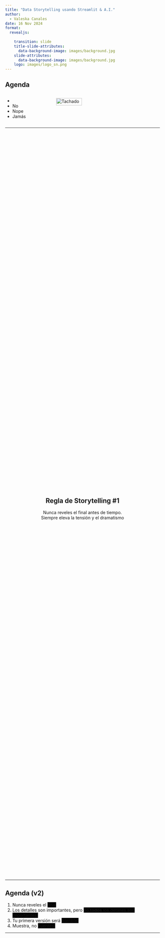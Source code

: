 ```yaml
---
title: "Data Storytelling usando Streamlit & A.I."
author: 
  - Valeska Canales
date: 16 Nov 2024
format: 
  revealjs:
  
    transition: slide
    title-slide-attributes: 
      data-background-image: images/background.jpg
    slide-attributes:
      data-background-image: images/background.jpg
    logo: images/logo_sn.png
---
```



## Agenda {background-image="images/background.jpg" background-opacity="0.25"}
::: columns
::: {.column width="30%" .incremental}
* &#32;
* No
* Nope
* Jamás
:::
::: {.column width="70%" .fragment}
 <img src="images/neg.png" alt="Tachado" style="width: 50%; height: auto;">
:::
:::

---

##  {background-image="images/background.jpg" background-opacity="0.25"}

<div style="display: flex; justify-content: center; align-items: center; height: 60vh; flex-direction: column; text-align: center;">
::: {.callout-note}
## Regla de Storytelling #1 
Nunca reveles el final antes de tiempo.  
[Siempre eleva la tensión y el dramatismo]{.fragment}
:::
</div>



---

## Agenda (v2)  {background-image="images/background.jpg" background-opacity="0.25"}
::: .incremental
1. Nunca reveles el [final]{style="background-color:black;"}
2. Los detalles son importantes, pero [no **todos** los detalles son importantes.]{style="background-color:black;"}
3. Tu primera versión será [horrible.]{style="background-color:black;"}
4. Muestra, no [cuentes.]{style="background-color:black;"}
:::


---

##  {background-image="images/background_slides3.png" background-opacity="0.3"}

<div style="display: flex; justify-content: center; align-items: center; height: 60vh; flex-direction: column; text-align: center;">
  [Data Storytelling]{style="font-size: 1em"}
  
  [¿Por qué Data Storytelling?]{style="font-size: 1.5em"}
</div>

---

## ¿Qué es el Storytelling? {background-image="images/background.jpg" background-opacity="0.25"}

::: columns

::: {.column width="50%"}
![](images/cave.jpg){fig-align="center" width="90%"}  
:::

::: {.column width="50%" .fragment}
![](images/fire.jpg){fig-align="center" width="100%"}  
:::
:::

. . .

::: {style="text-align: center; "}
🔥 Las **historias** son la primera tecnología humana
:::



---

## Esos cerebros tan hackables... {background-image="images/background.jpg" background-opacity="0.25"}

::: columns

::: {.column width="50%"}
![](images/storytelling/sketplanation.png){fig-align="center" width="90%"}  
*Regla del máximo y final (Peak-End Rule)*
:::

::: {.column width="50%" .fragment}
![](images/storytelling/got.jpg){fig-align="center" width="100%"}  
*Rating de Game of Thrones, por Kelvin Neo* 
:::

:::

---

## Narrativa {background-image="images/background.jpg" background-opacity="0.25"}

::: columns
::: {.column width="60%"}
<br><br>
Usar **trucos** de Storytelling (narrativa) para crear presentaciones que serán **recordadas** y que causarán **impacto**
:::
::: {.column width="40%" .fragment}
![](images/emotions.png){fig-align="center"}
:::
:::

. . .

::: {style="text-align: center;"}
🎭 Las **emociones** generan acciones
:::

---

## El mejor ejemplo {background-image="images/background.jpg" background-opacity="0.25"}

::: columns
::: {.column width="30%" .fragment fragment-index=1}
![](images/storytelling/spotify1.jpeg){fig-align="center"}
:::
::: {.column width="40%" .center}
&#32;<br><br>
¿Podemos hacer que millones de personas compartan estadísticas en redes sociales?
:::
::: {.column width="30%" .fragment fragment-index=1}
![](images/storytelling/spotify2.jpeg){fig-align="center"}
:::
:::


--- 

##  {background-image="images/background.jpg" background-opacity="0.25"}

<div style="display: flex; justify-content: center; align-items: center; height: 60vh; flex-direction: column; text-align: center;">
::: {.callout-note}
## Regla de Storytelling #2 
Los detalles son importantes, 
[pero no **todos** los detalles son importantes.]{.fragment}
:::
</div>


---

## Ejemplos {background-image="images/background.jpg" background-opacity="0.25"}
::: columns
::: {.column width="50%"}
![](images/dst_before.png){fig-align="center"}
*🔢 No compartas números*
:::
::: {.column width="50%" .fragment}
![](images/dst_after.png){fig-align="center"}
*🪶Comparte una historia*
:::
:::

. . .


<br><br>
[(C) Storytelling with Data, por Cole Nussbaumer Knaflic.]{style="font-size: 0.75em; color: gray"}


---



##  {background-image="images/background.jpg" background-opacity="0.25"}

<div style="display: flex; justify-content: center; align-items: center; height: 60vh; flex-direction: column; text-align: center;">
::: {.callout-note}
## Regla de Storytelling #3
Tu primera versión **siempre** será horrible.
:::
</div>

---

## Ejemplos {background-image="images/background.jpg" background-opacity="0.25"}
::: columns
::: {.column width="50%"}
![](images/gh_before.png){fig-align="center"}
:::
::: {.column width="50%" .fragment}
![](images/gh_after.png){fig-align="center"}
:::
:::

. . .


::: {style="text-align: center;"}
🥱  1° versión $<$ ... $<$ 😊 última versión
:::


---

## Usar chatbots de IA para: {background-image="images/background.jpg" background-opacity="0.25"}
::: columns
::: {.column width="60%"}
<br>

* Analogías y ejemplos
* Mejores traducciones
* Prompts para crear imágenes
* No busques imágenes, créalas!

:::
::: {.column width="40%" .fragment}
![](images/ai/choice.jpeg){fig-align="center"}
:::
:::

---


##  {background-image="images/background.jpg" background-opacity="0.25"}

<div style="display: flex; justify-content: center; align-items: center; height: 60vh; flex-direction: column; text-align: center;">
::: {.callout-note}
## Regla de Storytelling #4
[Explicar menos]{style="color: red"} y [mostrar más]{style="color: green"}
:::
</div>


---

## [Explicar menos]{style="color: red"} y [mostrar más]{style="color: green"}  {background-image="images/background.jpg" background-opacity="0.25"}

::: columns
::: {.column width="50%"}
<br>
![](images/less.png){fig-align="center"}
:::
::: {.column width="50%" .fragment}
![](images/more.png){fig-align="center"}
:::
:::


---

## Agenda (v2)  {background-image="images/background.jpg" background-opacity="0.25"}
::: .incremental
1. Nunca reveles el [**final**]{.fragment style="color:grey;"}
2. Los detalles son importantes, pero [no **todos** los detalles son importantes]{.fragment style="color:grey;"}
3. Tu primera versión será [**horrible**]{.fragment style="color:grey;"}
4. Muestra, no [**cuentes**]{.fragment style="color:grey;"}
:::

::: {.notes}
Opción 2: Una agenda misteriosa.
:::

---

##  {background-image="images/background_slides3.png" background-opacity="0.3"}

<div style="display: flex; justify-content: center; align-items: center; height: 60vh; flex-direction: column; text-align: center;">
[Visualización]{style="font-size: 1em"}

[¿Qué es la Visualización?]{style="font-size: 2em"}
</div>



---

## Qué es la Visualización? {background-image="images/background.jpg" background-opacity="0.25"}


::: columns
::: {.column width="60%"}
<br>
La visualización de datos transforma información en gráficos para facilitar su comprensión. 

:::
::: {.column width="40%" .fragment}
![](images/viz/ojo.png){fig-align="center"}
:::
:::

---



## Ejemplos {background-image="images/background.jpg" background-opacity="0.25"}

::: columns
::: {.column width="50%" style="text-align: center;"}
![](images/viz/vis_01.png){fig-align="center" width="100%"}

*❌ Mal Gráfico*
:::
::: {.column width="50%" .fragment style="text-align: center;"}
![](images/viz/vis_02.png){fig-align="center" width="80%"}

*✅ Buen Gráfico*
:::
:::

## Cuarteto de ANSCOMBE {background-image="images/background.jpg" background-opacity="0.25"}
::: columns
::: {.column width="50%" style="text-align: center;" }
![](images/viz/canscombe_01.png){fig-align="center" width="80%"}
:::
::: {.column width="50%" .fragment style="text-align: center;" }
<br>
![](images/viz/canscombe_02.png){fig-align="center" width="100%"}
:::
:::

::: {style="text-align:center" .fragment}
📋 Tablas vs 📊 Gráficos
:::

---

## Teoría de visualización {background-image="images/background.jpg" background-opacity="0.25"}

![](images/viz/teoria_vis.png){fig-align="center" width="90%"}

---

## 4 Pilares Visualización -  Noah Iliinsky {background-image="images/background.jpg" background-opacity="0.25"}

::: columns
::: {.column width="60%" .fragment}
<br>

1. **Propósito**: Define la meta.
2. **Contenido**: Datos relevantes.
3. **Estructura**: Organización clara.
4. **Formato**: Gráfico adecuado.

:::
::: {.column width="40%" }
![](images/viz/pilar2.png){fig-align="center"}
:::
:::

##  {background-image="images/background_slides3.png" background-opacity="0.3"}

<div style="display: flex; justify-content: center; align-items: center; height: 60vh; flex-direction: column; text-align: center;">
[Herramientas]{style="font-size: 1em"}

[Herramientas de Visualización en Python]{style="font-size: 2em"}
</div>


---

## Exploración de Datos {background-image="images/background.jpg" background-opacity="0.25"}

. . .

![](images/viz/looker.png){width=400 style="box-shadow: 0 4px 8px 0 rgba(0, 0, 0, 0.2), 0 6px 20px 0 rgba(0, 0, 0, 0.19)"}

. . .

![](images/viz/tableau.png){.absolute top=125 left=25 width=800 style="box-shadow: 0 4px 8px 0 rgba(0, 0, 0, 0.2), 0 6px 20px 0 rgba(0, 0, 0, 0.19);"}

. . .

![](images/viz/pbi.png){.absolute top=150 left=50 width=800 style="box-shadow: 0 4px 8px 0 rgba(0, 0, 0, 0.2), 0 6px 20px 0 rgba(0, 0, 0, 0.19);"}

. . .

[¡Demasiadas opciones! <br> El usuario no puede ser responsable de encontrar lo valioso.]{ style="background-color: #fff" }

---

## Tipos de Gráficos Esenciales {background-image="images/background.jpg" background-opacity="0.25"}



<div style="display: grid; grid-template-columns: repeat(3, 1fr); gap: 10px;">

<img src="images/viz/chart_01.png" style="width: 75%; height: auto;"/> 
<img src="images/viz/chart_04.png" style="width: 75%; height: auto;"/>

<img src="images/viz/chart_03.png" style="width: 75%; height: auto;"/>
<img src="images/viz/chart_05.png" style="width: 70%; height: auto;"/>

<img src="images/viz/chart_02.png" style="width: 75%; height: auto;"/>
<img src="images/viz/chart_07.png" style="width: 85%; height: auto;"/>

</div>

. . .

[(C) Essential chart types for data visualization, por Atlassian.]{style="font-size: 0.75em; color: gray"}


---

## Librerías para Graficar  {background-image="images/background.jpg" background-opacity="0.25"}

::: columns
::: {.column width="60%" .fragment .incremental}
¡Explora estas poderosas librerías de visualización en Python!

* **Vieja confiable**: [Matplotlib](https://matplotlib.org/)
* **Populares**: [Seaborn](https://seaborn.pydata.org/), [Plotly](https://plotly.com/python/), [Altair](https://altair-viz.github.io/)
* **Otras**: [plotnine](https://plotnine.readthedocs.io/), [pygal](http://www.pygal.org/), [Bokeh](https://docs.bokeh.org/en/latest/)
:::
::: {.column width="40%" .fragment}
![](images/viz/python.png){fig-align="center"}
:::
:::

. . .

::: {style="text-align:center"}
📊 Elige una y domínala!
:::

---

## 📊 Ejemplos  {background-image="images/background.jpg" background-opacity="0.25"}

```pyodide-python
import matplotlib.pyplot as plt
x = ['A', 'B', 'C', 'D', 'E']
y = [5, 7, 3, 8, 4]
plt.figure(figsize=(6, 3))  
plt.bar(x, y, color='blue') 
plt.title("Gráfico de Barras")
plt.show()
```

---

## 📊 Ejemplos  {background-image="images/background.jpg" background-opacity="0.25"}

```pyodide-python
import matplotlib.pyplot as plt
x = [1, 2, 3, 4, 5]
y = [2, 4, 6, 8, 10]
plt.figure(figsize=(6, 3)) 
plt.plot(x, y, marker='o', color='blue')
plt.title("Gráfico de Puntos")
plt.show()
```

---

## 📊 Ejemplos  {background-image="images/background.jpg" background-opacity="0.25"}

```pyodide-python
import matplotlib.pyplot as plt
import numpy as np
data = np.array([[1, 2, 3], [4, 5, 6], [7, 8, 9]])
plt.figure(figsize=(6, 3))  # Tamaño del gráfico
plt.imshow(data, cmap='Blues', interpolation='nearest')
plt.colorbar()
plt.title("Gráfico Heatmap")
plt.show()
```

---

## Dashboards en Python {background-image="images/background.jpg" background-opacity="0.25"}


<img style="width:65%;" src="./images/streamlit/streamlit.gif"><br>
[https://github.com/sebastiandres/streamlit_slides]{style="font-size: 0.5em; color: gray"}

---





---

## Dashboards en Python {background-image="images/background.jpg" background-opacity="0.25"}

::: columns
::: {.column width="60%"}
&#32;<br><br>

[Streamlit-Slides]{style="font-size: 1em; color: gray"}

Tu presentación es una página web
:::
::: {.column width="40%" .fragment}
![](./images/streamlit/streamlit.png)
:::
:::

---

## 🎉 ¡Gracias por Participar!  {background-image="images/background.jpg" background-opacity="0.25"}

::: {.columns}
:::: {.column width=50%}
<br>

❓¿Preguntas?

👏 Responder [encuesta](https://docs.google.com/forms/d/e/1FAIpQLSdvkmAfsYiiuVhJdjyWSgH3cr-8jZwWYMHWGsVBPG6NcvBd-A/viewform?usp=sf_link)


🥳 Gracias de Nuevo 
  
::::
:::: {.column width=50% align="center"}
![](images/survey/QR_code_english.png){width=400}
::::
:::

> 🔗 Nuestro Sitio Web: [seth-nut.github.io/resources](https://seth-nut.github.io/resources/).
